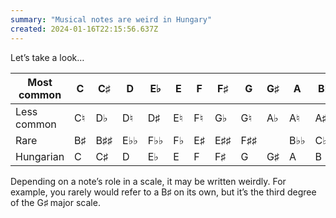 ```yaml
---
summary: "Musical notes are weird in Hungary"
created: 2024-01-16T22:15:56.637Z
---
```


<p>Let’s take a look…</p>
<table>
  <thead>
    <tr>
      <th>Most common</th>
      <th>C</th>
      <th>C♯</th>
      <th>D</th>
      <th>E♭</th>
      <th>E</th>
      <th>F</th>
      <th>F♯</th>
      <th>G</th>
      <th>G♯</th>
      <th>A</th>
      <th>B♭</th>
      <th>B</th>
      <th>C</th>
    </tr>
  </thead>
  <tbody>
    <tr>
      <td>Less common</td>
      <td>C♮</td>
      <td>D♭</td>
      <td>D♮</td>
      <td>D♯</td>
      <td>E♮</td>
      <td>F♮</td>
      <td>G♭</td>
      <td>G♮</td>
      <td>A♭</td>
      <td>A♮</td>
      <td>A♯</td>
      <td>B♮</td>
      <td>C♮</td>
    </tr>
    <tr>
      <td>Rare</td>
      <td>B♯</td>
      <td>B♯♯</td>
      <td>E♭♭</td>
      <td>F♭♭</td>
      <td>F♭</td>
      <td>E♯</td>
      <td>E♯♯</td>
      <td>F♯♯</td>
      <td></td>
      <td>B♭♭</td>
      <td>C♭♭</td>
      <td>A♯♯</td>
      <td>B♯</td>
    </tr>
    <tr>
      <td>Hungarian</td>
      <td>C</td>
      <td>C♯</td>
      <td>D</td>
      <td>E♭</td>
      <td>E</td>
      <td>F</td>
      <td>F♯</td>
      <td>G</td>
      <td>G♯</td>
      <td>A</td>
      <td>B</td>
      <td>H</td>
      <td>C</td>
    </tr>
  </tbody>
</table>
<p>
  Depending on a note’s role in a scale, it may be written weirdly. For example,
  you rarely would refer to a B♯ on its own, but it’s the third degree of the G♯
  major scale.
</p>
